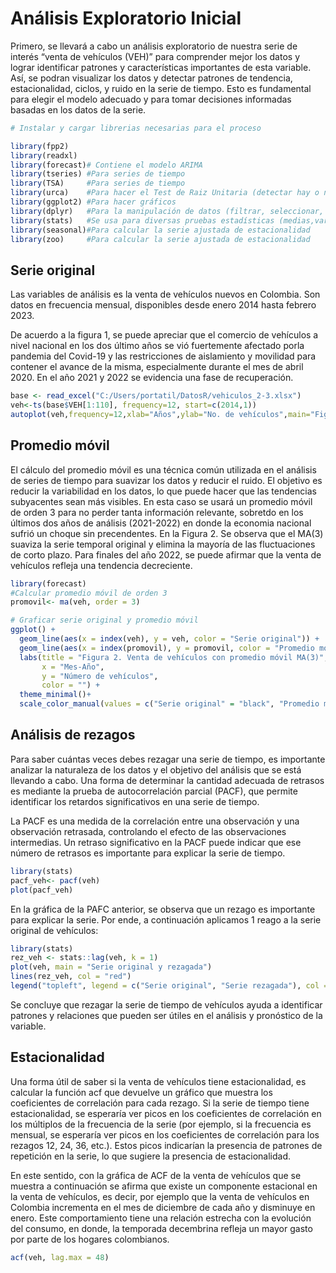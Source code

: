 # Análisis Exploratorio Inicial

Primero, se llevará a cabo un análisis exploratorio de nuestra serie de interés "venta de vehículos (VEH)" para comprender mejor los datos y lograr identificar patrones y características importantes de esta variable. Así, se podran visualizar los datos y detectar patrones de tendencia, estacionalidad, ciclos, y ruido en la serie de tiempo. Esto es fundamental para elegir el modelo adecuado y para tomar decisiones informadas basadas en los datos de la serie.


```r
# Instalar y cargar librerias necesarias para el proceso

library(fpp2)
library(readxl)
library(forecast)# Contiene el modelo ARIMA
library(tseries) #Para series de tiempo
library(TSA)     #Para series de tiempo
library(urca)    #Para hacer el Test de Raiz Unitaria (detectar hay o no estacionariedad)
library(ggplot2) #Para hacer gráficos
library(dplyr)   #Para la manipulación de datos (filtrar, seleccionar, agregar, transformar)
library(stats)   #Se usa para diversas pruebas estadísticas (medias,varianza, arima,etc)
library(seasonal)#Para calcular la serie ajustada de estacionalidad
library(zoo)     #Para calcular la serie ajustada de estacionalidad
```

## Serie original

Las variables de análisis es la venta de vehículos nuevos en Colombia. Son datos en frecuencia mensual, disponibles desde enero 2014 hasta febrero 2023.

De acuerdo a la figura 1, se puede apreciar que el comercio de vehículos a nivel nacional en los dos último años se vió fuertemente afectado porla pandemia del Covid-19 y las restricciones de aislamiento y movilidad para contener el avance de la misma, especialmente durante el mes de abril 2020. En el año 2021 y 2022 se evidencia una fase de recuperación.

```r
base <- read_excel("C:/Users/portatil/DatosR/vehiculos_2-3.xlsx")
veh<-ts(base$VEH[1:110], frequency=12, start=c(2014,1))
autoplot(veh,frequency=12,xlab="Años",ylab="No. de vehículos",main="Figura 1. Venta de vehículos en Colombia (original)") 
```


## Promedio móvil

El cálculo del promedio móvil es una técnica común utilizada en el análisis de series de tiempo para suavizar los datos y reducir el ruido. El objetivo es reducir la variabilidad en los datos, lo que puede hacer que las tendencias subyacentes sean más visibles. En esta caso se usará un promedio móvil de orden 3 para no perder tanta información relevante, sobretdo en los últimos dos años de análisis (2021-2022) en donde la economia nacional sufrió un choque sin precendentes.  En la Figura 2. Se observa que el MA(3) suaviza la serie temporal original y elimina la mayoría de las fluctuaciones de corto plazo. Para finales del año 2022, se puede afirmar que la venta de vehículos refleja una tendencia decreciente.

```r
library(forecast)
#Calcular promedio móvil de orden 3
promovil<- ma(veh, order = 3)

# Graficar serie original y promedio móvil
ggplot() + 
  geom_line(aes(x = index(veh), y = veh, color = "Serie original")) + 
  geom_line(aes(x = index(promovil), y = promovil, color = "Promedio móvil MA(3)")) + 
  labs(title = "Figura 2. Venta de vehículos con promedio móvil MA(3)",
       x = "Mes-Año",
       y = "Número de vehículos",
       color = "") + 
  theme_minimal()+
  scale_color_manual(values = c("Serie original" = "black", "Promedio móvil MA(3)" = "purple"))

```

## Análisis de rezagos

Para saber cuántas veces debes rezagar una serie de tiempo, es importante analizar la naturaleza de los datos y el objetivo del análisis que se está llevando a cabo. Una forma de determinar la cantidad adecuada de retrasos es mediante la prueba de autocorrelación parcial (PACF), que permite identificar los retardos significativos en una serie de tiempo.

La PACF es una medida de la correlación entre una observación y una observación retrasada, controlando el efecto de las observaciones intermedias. Un retraso significativo en la PACF puede indicar que ese número de retrasos es importante para explicar la serie de tiempo.


```r
library(stats)
pacf_veh<- pacf(veh)
plot(pacf_veh)
```

En la gráfica de la PAFC anterior, se observa que un rezago es importante para explicar la serie. Por ende, a continuación aplicamos 1 reago a la serie original de vehículos:

```r
library(stats)
rez_veh <- stats::lag(veh, k = 1)
plot(veh, main = "Serie original y rezagada")
lines(rez_veh, col = "red")
legend("topleft", legend = c("Serie original", "Serie rezagada"), col = c("black", "red"), lty = c(1, 1))
```
 Se concluye que rezagar la serie de tiempo de vehículos ayuda a identificar patrones y relaciones que pueden ser útiles en el análisis y pronóstico de la variable.

## Estacionalidad

Una forma útil de saber si la venta de vehículos tiene estacionalidad, es calcular la función acf que devuelve un gráfico que muestra los coeficientes de correlación para cada rezago. Si la serie de tiempo tiene estacionalidad, se esperaría ver picos en los coeficientes de correlación en los múltiplos de la frecuencia de la serie (por ejemplo, si la frecuencia es mensual, se esperaría ver picos en los coeficientes de correlación para los rezagos 12, 24, 36, etc.). Estos picos indicarían la presencia de patrones de repetición en la serie, lo que sugiere la presencia de estacionalidad.

En este sentido, con la gráfica de ACF de la venta de vehículos que se muestra a continuación se afirma que existe un componente estacional en la venta de vehículos, es decir, por ejemplo que la venta de vehículos en Colombia incrementa en el mes de diciembre de cada año y disminuye en enero. Este comportamiento tiene una relación estrecha con la evolución del consumo, en donde, la temporada decembrina refleja un mayor gasto por parte de los hogares colombianos.


```r
acf(veh, lag.max = 48)

```


